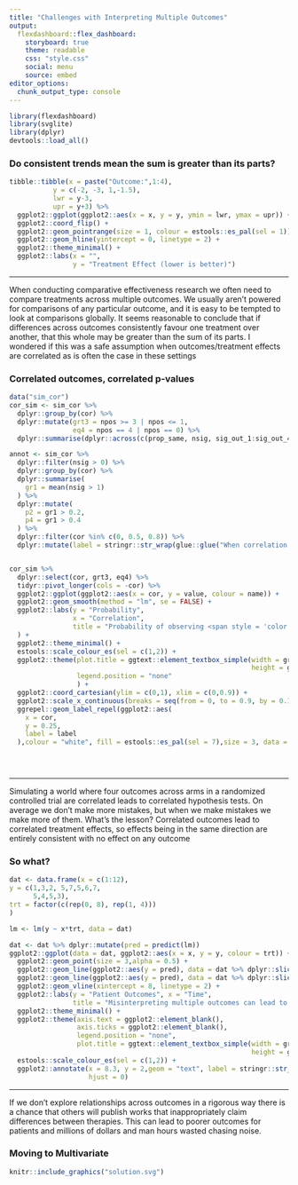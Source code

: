 ```yaml
---
title: "Challenges with Interpreting Multiple Outcomes"
output: 
  flexdashboard::flex_dashboard:
    storyboard: true
    theme: readable
    css: "style.css"
    social: menu
    source: embed
editor_options: 
  chunk_output_type: console
---
```


```r
library(flexdashboard)
library(svglite)
library(dplyr)
devtools::load_all()
```

### Do consistent trends mean the sum is greater than its parts?

```r
tibble::tibble(x = paste("Outcome:",1:4),
           y = c(-2, -3, 1,-1.5),
           lwr = y-3,
           upr = y+3) %>%
  ggplot2::ggplot(ggplot2::aes(x = x, y = y, ymin = lwr, ymax = upr)) +
  ggplot2::coord_flip() +
  ggplot2::geom_pointrange(size = 1, colour = estools::es_pal(sel = 1)) +
  ggplot2::geom_hline(yintercept = 0, linetype = 2) +
  ggplot2::theme_minimal() +
  ggplot2::labs(x = "",
                y = "Treatment Effect (lower is better)")
```

------------------------------------------------------------------------

When conducting comparative effectiveness research we often need to compare treatments across multiple outcomes. We usually aren't powered for comparisons of any particular outcome, and it is easy to be tempted to look at comparisons globally. It seems reasonable to conclude that if differences across outcomes consistently favour one treatment over another, that this whole may be greater than the sum of its parts. I wondered if this was a safe assumption when outcomes/treatment effects are correlated as is often the case in these settings

### Correlated outcomes, correlated p-values

```r
data("sim_cor")
cor_sim <- sim_cor %>%
  dplyr::group_by(cor) %>%
  dplyr::mutate(grt3 = npos >= 3 | npos <= 1,
                eq4 = npos == 4 | npos == 0) %>%
  dplyr::summarise(dplyr::across(c(prop_same, nsig, sig_out_1:sig_out_4, sig_manova, grt3, eq4), mean))

annot <- sim_cor %>% 
  dplyr::filter(nsig > 0) %>%
  dplyr::group_by(cor) %>%
  dplyr::summarise(
    gr1 = mean(nsig > 1)
  ) %>%
  dplyr::mutate(
    p2 = gr1 > 0.2,
    p4 = gr1 > 0.4
  ) %>%
  dplyr::filter(cor %in% c(0, 0.5, 0.8)) %>%
  dplyr::mutate(label = stringr::str_wrap(glue::glue("When correlation is {cor} there is a {round(gr1*100,0)}% probability of making multiple false claims if we make a first"), 20))


cor_sim %>%
  dplyr::select(cor, grt3, eq4) %>%
  tidyr::pivot_longer(cols = -cor) %>%
  ggplot2::ggplot(ggplot2::aes(x = cor, y = value, colour = name)) +
  ggplot2::geom_smooth(method = "lm", se = FALSE) +
  ggplot2::labs(y = "Probability",
                x = "Correlation",
                title = "Probability of observing <span style = 'color: #ED8B00;'>Three or More</span> or <span style = 'color: #002F6C;'>Exactly Four</span> Treatment Effects in the Same Direction Across Four Outcomes Depends on Correlation"
  ) +
  ggplot2::theme_minimal() +
  estools::scale_colour_es(sel = c(1,2)) +
  ggplot2::theme(plot.title = ggtext::element_textbox_simple(width = grid::unit(1, "npc"),
                                                             height = grid::unit(0.2, "npc")),
                 legend.position = "none"
                 ) +
  ggplot2::coord_cartesian(ylim = c(0,1), xlim = c(0,0.9)) + 
  ggplot2::scale_x_continuous(breaks = seq(from = 0, to = 0.9, by = 0.1)) +
  ggrepel::geom_label_repel(ggplot2::aes(
    x = cor,
    y = 0.25,
    label = label
  ),colour = "white", fill = estools::es_pal(sel = 7),size = 3, data = annot, inherit.aes = FALSE)


  
```

------------------------------------------------------------------------

Simulating a world where four outcomes across arms in a randomized controlled trial are correlated leads to correlated hypothesis tests. On average we don't make more mistakes, but when we make mistakes we make more of them. What's the lesson? Correlated outcomes lead to correlated treatment effects, so effects being in the same direction are entirely consistent with no effect on any outcome

### So what?

```r
dat <- data.frame(x = c(1:12),
y = c(1,3,2, 5,7,5,6,7,
      5,4,5,3),
trt = factor(c(rep(0, 8), rep(1, 4)))
)

lm <- lm(y ~ x*trt, data = dat)

dat <- dat %>% dplyr::mutate(pred = predict(lm))
ggplot2::ggplot(data = dat, ggplot2::aes(x = x, y = y, colour = trt)) +
  ggplot2::geom_point(size = 3,alpha = 0.5) +
  ggplot2::geom_line(ggplot2::aes(y = pred), data = dat %>% dplyr::slice(1:8)) +
  ggplot2::geom_line(ggplot2::aes(y = pred), data = dat %>% dplyr::slice(8:12) %>% dplyr::mutate(trt = factor(1, levels = c(0, 1)))) +
  ggplot2::geom_vline(xintercept = 8, linetype = 2) +
  ggplot2::labs(y = "Patient Outcomes", x = "Time",
                title = "Misinterpreting multiple outcomes can lead to investment in harmful therapies that turn <span style = 'color: #002F6C;'>a positive trend in patient outcomes</span> into <span style = 'color: #ED8B00;'>lost opportunities</span>") +
  ggplot2::theme_minimal() +
  ggplot2::theme(axis.text = ggplot2::element_blank(),
                 axis.ticks = ggplot2::element_blank(),
                 legend.position = "none",
                 plot.title = ggtext::element_textbox_simple(width = grid::unit(1, "npc"),
                                                             height = grid::unit(0.2, "npc"))) +
  estools::scale_colour_es(sel = c(1,2)) +
  ggplot2::annotate(x = 8.3, y = 2,geom = "text", label = stringr::str_wrap("Development of harmful therapy based on naive cross-outcome assessment", 20),size = 3,
                    hjust = 0)
```

------------------------------------------------------------------------

If we don't explore relationships across outcomes in a rigorous way there is a chance that others will publish works that inappropriately claim differences between therapies. This can lead to poorer outcomes for patients and millions of dollars and man hours wasted chasing noise.

### Moving to Multivariate

```r
knitr::include_graphics("solution.svg")
```
